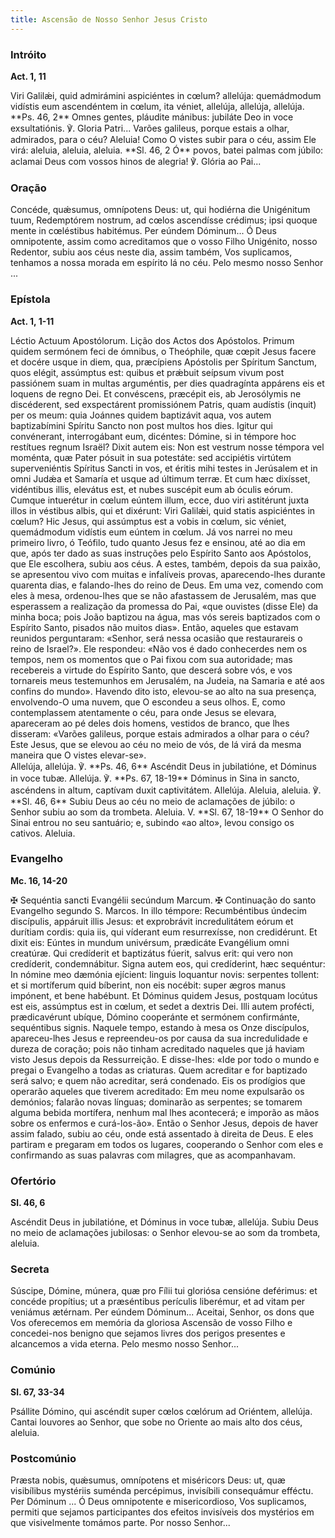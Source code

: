 ```yaml
---
title: Ascensão de Nosso Senhor Jesus Cristo
---
```


### Intróito

**Act. 1, 11**

<div class="side-by-side not-content">
  <span>
    Viri Galilǽi, quid admirámini aspiciéntes in cœlum? allelúja: quemádmodum vidístis eum
    ascendéntem in cœlum, ita véniet, allelúja, allelúja, allelúja. **Ps. 46, 2** Omnes gentes,
    pláudite mánibus: jubiláte Deo in voce exsultatiónis. ℣. Gloria Patri...
  </span>
  <span>
    Varões galileus, porque estais a olhar, admirados, para o céu? Aleluia! Como O vistes subir para
    o céu, assim Ele virá: aleluia, aleluia, aleluia. **Sl. 46, 2 Ó** povos, batei palmas com
    júbilo: aclamai Deus com vossos hinos de alegria! ℣. Glória ao Pai...
  </span>
</div>

### Oração

<div class="side-by-side not-content">
  <span>
    Concéde, quǽsumus, omnípotens Deus: ut, qui hodiérna die Unigénitum tuum, Redemptórem nostrum,
    ad cœlos ascendísse crédimus; ipsi quoque mente in cœléstibus habitémus. Per eúndem Dóminum...
  </span>
  <span>
    Ó Deus omnipotente, assim como acreditamos que o vosso Filho Unigénito, nosso Redentor, subiu
    aos céus neste dia, assim também, Vos suplicamos, tenhamos a nossa morada em espírito lá no céu.
    Pelo mesmo nosso Senhor ...
  </span>
</div>

### Epístola

**Act. 1, 1-11**

<div class="side-by-side not-content">
  <span>Léctio Actuum Apostólorum.</span>
  <span>Lição dos Actos dos Apóstolos.</span>
  <span>
    Primum quidem sermónem feci de ómnibus, o Theóphile, quæ cœpit Jesus facere et docére usque in
    diem, qua, præcípiens Apóstolis per Spíritum Sanctum, quos elégit, assúmptus est: quibus et
    prǽbuit seípsum vivum post passiónem suam in multas arguméntis, per dies quadragínta appárens
    eis et loquens de regno Dei. Et convéscens, præcépit eis, ab Jerosólymis ne discéderent, sed
    exspectárent promissiónem Patris, quam audístis (inquit) per os meum: quia Joánnes quidem
    baptizávit aqua, vos autem baptizabímini Spíritu Sancto non post multos hos dies. Igitur qui
    convénerant, interrogábant eum, dicéntes: Dómine, si in témpore hoc restítues regnum Israël?
    Dixit autem eis: Non est vestrum nosse témpora vel moménta, quæ Pater pósuit in sua potestáte:
    sed accipiétis virtútem superveniéntis Spíritus Sancti in vos, et éritis mihi testes in
    Jerúsalem et in omni Judǽa et Samaría et usque ad últimum terræ. Et cum hæc dixísset, vidéntibus
    illis, elevátus est, et nubes suscépit eum ab óculis eórum. Cumque intuerétur in cœlum eúntem
    illum, ecce, duo viri astitérunt juxta illos in véstibus albis, qui et dixérunt: Viri Galilǽi,
    quid statis aspiciéntes in cœlum? Hic Jesus, qui assúmptus est a vobis in cœlum, sic véniet,
    quemádmodum vidístis eum eúntem in cœlum.
  </span>
  <span>
    Já vos narrei no meu primeiro livro, ó Teófilo, tudo quanto Jesus fez e ensinou, até ao dia em
    que, após ter dado as suas instruções pelo Espírito Santo aos Apóstolos, que Ele escolhera,
    subiu aos céus. A estes, também, depois da sua paixão, se apresentou vivo com muitas e
    infalíveis provas, aparecendo-lhes durante quarenta dias, e falando-lhes do reino de Deus. Em
    uma vez, comendo com eles à mesa, ordenou-lhes que se não afastassem de Jerusalém, mas que
    esperassem a realização da promessa do Pai, «que ouvistes (disse Ele) da minha boca; pois João
    baptizou na água, mas vós sereis baptizados com o Espírito Santo, pisados não muitos dias».
    Então, aqueles que estavam reunidos perguntaram: «Senhor, será nessa ocasião que restaurareis o
    reino de Israel?». Ele respondeu: «Não vos é dado conhecerdes nem os tempos, nem os momentos que
    o Pai fixou com sua autoridade; mas recebereis a virtude do Espírito Santo, que descerá sobre
    vós, e vos tornareis meus testemunhos em Jerusalém, na Judeia, na Samaria e até aos confins do
    mundo». Havendo dito isto, elevou-se ao alto na sua presença, envolvendo-O uma nuvem, que O
    escondeu a seus olhos. E, como contemplassem atentamente o céu, para onde Jesus se elevara,
    apareceram ao pé deles dois homens, vestidos de branco, que lhes disseram: «Varões galileus,
    porque estais admirados a olhar para o céu? Este Jesus, que se elevou ao céu no meio de vós, de
    lá virá da mesma maneira que O vistes elevar-se».
  </span>
</div>

<div class="side-by-side not-content">
  <span>
    Allelúja, allelúja. ℣. **Ps. 46, 6** Ascéndit Deus in jubilatióne, et Dóminus in voce tubæ.
    Allelúja. ℣. **Ps. 67, 18-19** Dóminus in Sina in sancto, ascéndens in altum, captívam duxit
    captivitátem. Allelúja.
  </span>
  <span>
    Aleluia, aleluia. ℣. **Sl. 46, 6** Subiu Deus ao céu no meio de aclamações de júbilo: o Senhor
    subiu ao som da trombeta. Aleluia. V. **Sl. 67, 18-19** O Senhor do Sinai entrou no seu
    santuário; e, subindo «ao alto», levou consigo os cativos. Aleluia.
  </span>
</div>

### Evangelho

**Mc. 16, 14-20**

<div class="side-by-side not-content">
  <span>
    <span class="text-red-500">✠</span> Sequéntia sancti Evangélii secúndum Marcum.
  </span>
  <span>
    <span class="text-red-500">✠</span> Continuação do santo Evangelho segundo S. Marcos.
  </span>
  <span>
    In illo témpore: Recumbéntibus úndecim discípulis, appáruit illis Jesus: et exprobrávit
    incredulitátem eórum et durítiam cordis: quia iis, qui víderant eum resurrexísse, non
    credidérunt. Et dixit eis: Eúntes in mundum univérsum, prædicáte Evangélium omni creatúræ. Qui
    credíderit et baptizátus fúerit, salvus erit: qui vero non credíderit, condemnábitur. Signa
    autem eos, qui credíderint, hæc sequéntur: In nómine meo dæmónia ejícient: linguis loquantur
    novis: serpentes tollent: et si mortíferum quid bíberint, non eis nocébit: super ægros manus
    impónent, et bene habébunt. Et Dóminus quidem Jesus, postquam locútus est eis, assúmptus est in
    cœlum, et sedet a dextris Dei. Illi autem profécti, prædicavérunt ubíque, Dómino cooperánte et
    sermónem confirmánte, sequéntibus signis.
  </span>
  <span>
    Naquele tempo, estando à mesa os Onze discípulos, apareceu-lhes Jesus e repreendeu-os por causa
    da sua incredulidade e dureza de coração; pois não tinham acreditado naqueles que já haviam
    visto Jesus depois da Ressurreição. E disse-lhes: «Ide por todo o mundo e pregai o Evangelho a
    todas as criaturas. Quem acreditar e for baptizado será salvo; e quem não acreditar, será
    condenado. Eis os prodígios que operarão aqueles que tiverem acreditado: Em meu nome expulsarão
    os demónios; falarão novas línguas; dominarão as serpentes; se tomarem alguma bebida mortífera,
    nenhum mal lhes acontecerá; e imporão as mãos sobre os enfermos e curá-los-ão». Então o Senhor
    Jesus, depois de haver assim falado, subiu ao céu, onde está assentado à direita de Deus. E eles
    partiram e pregaram em todos os lugares, cooperando o Senhor com eles e confirmando as suas
    palavras com milagres, que as acompanhavam.
  </span>
</div>

### Ofertório

**Sl. 46, 6**

<div class="side-by-side not-content">
  <span>Ascéndit Deus in jubilatióne, et Dóminus in voce tubæ, allelúja.</span>
  <span>
    Subiu Deus no meio de aclamações jubilosas: o Senhor elevou-se ao som da trombeta, aleluia.
  </span>
</div>

### Secreta

<div class="side-by-side not-content">
  <span>
    Súscipe, Dómine, múnera, quæ pro Fílii tui gloriósa censióne deférimus: et concéde propítius; ut
    a præséntibus perículis liberémur, et ad vitam per veniámus ætérnam. Per eúndem Dóminum...
  </span>
  <span>
    Aceitai, Senhor, os dons que Vos oferecemos em memória da gloriosa Ascensão de vosso Filho e
    concedei-nos benigno que sejamos livres dos perigos presentes e alcancemos a vida eterna. Pelo
    mesmo nosso Senhor...
  </span>
</div>

### Comúnio

**Sl. 67, 33-34**

<div class="side-by-side not-content">
  <span>Psállite Dómino, qui ascéndit super cœlos cœlórum ad Oriéntem, allelúja.</span>
  <span>Cantai louvores ao Senhor, que sobe no Oriente ao mais alto dos céus, aleluia.</span>
</div>

### Postcomúnio

<div class="side-by-side not-content">
  <span>
    Præsta nobis, quǽsumus, omnípotens et miséricors Deus: ut, quæ visibílibus mystériis suménda
    percépimus, invisíbili consequámur efféctu. Per Dóminum ...
  </span>
  <span>
    Ó Deus omnipotente e misericordioso, Vos suplicamos, permiti que sejamos participantes dos
    efeitos invisíveis dos mystérios em que visivelmente tomámos parte. Por nosso Senhor...
  </span>
</div>
